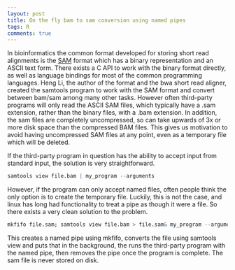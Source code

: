 ```yaml
---
layout: post
title: On the fly bam to sam conversion using named pipes
tags: R
comments: true
---
```


In bioinformatics the common format developed for storing short read alignments
is the [SAM](http://samtools.sourceforge.net/SAM1.pdf) format which has a binary
representation and an ASCII text form.  There exists a C API to work with the
binary format directly, as well as language bindings for most of the common
programming languages.  Heng Li, the author of the format and the bwa
short read aligner, created the samtools program to work with the SAM format and
convert between bam/sam among many other tasks.  However often third-party
programs will only read the ASCII SAM files, which typically have a .sam
extension, rather than the binary files, with a .bam extension.  In addition,
the sam files are completely uncompressed, so can take upwards of 3x or more
disk space than the compressed BAM files.  This gives us motivation to avoid
having uncompressed SAM files at any point, even as a temporary file which will
be deleted.

If the third-party program in question has the ability to accept input from
standard input, the solution is very straightforward.

```r
samtools view file.bam | my_program --arguments
```

However, if the program can only accept named files, often people think the only
option is to create the temporary file. Luckily, this is not the case, and
linux has long had functionality to treat a pipe as though it were a file. So
there exists a very clean solution to the problem.

```r
mkfifo file.sam; samtools view file.bam > file.sam& my_program --arguments file.sam; rm file.sam
```

This creates a named pipe using mkfifo, converts the file using samtools view
and puts that in the background, the runs the third-party program with the named
pipe, then removes the pipe once the program is complete.  The sam file is never
stored on disk.
